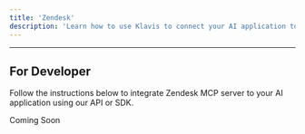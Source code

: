 ```yaml
---
title: 'Zendesk'
description: 'Learn how to use Klavis to connect your AI application to Zendesk MCP Server'
---
```



<NoCodeSnippet />

---

## For Developer

Follow the instructions below to integrate Zendesk MCP server to your AI application using our API or SDK.

Coming Soon 